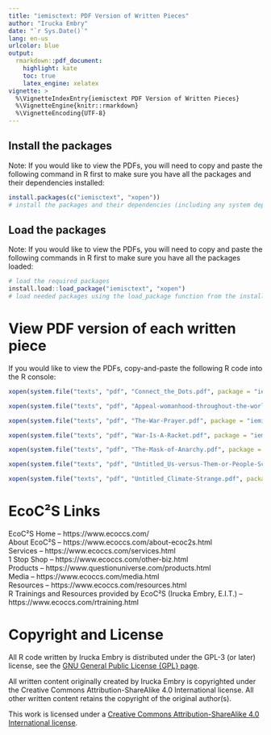 ```yaml
---
title: "iemisctext: PDF Version of Written Pieces"
author: "Irucka Embry"
date: "`r Sys.Date()`"
lang: en-us
urlcolor: blue
output:
  rmarkdown::pdf_document:
    highlight: kate
    toc: true
    latex_engine: xelatex
vignette: >
  %\VignetteIndexEntry{iemisctext PDF Version of Written Pieces}
  %\VignetteEngine{knitr::rmarkdown}
  %\VignetteEncoding{UTF-8}
---
```


\bigskip

## Install the packages

Note: If you would like to view the PDFs, you will need to copy and paste the following command in R first to make sure you have all the packages and their dependencies installed:  

```r
install.packages(c("iemisctext", "xopen"))
# install the packages and their dependencies (including any system dependencies)
```

\bigskip
\bigskip

## Load the packages

Note: If you would like to view the PDFs, you will need to copy and paste the following commands in R first to make sure you have all the packages loaded:  

```r
# load the required packages
install.load::load_package("iemisctext", "xopen")
# load needed packages using the load_package function from the install.load package (it is assumed that you have already installed these packages)
```

\bigskip
\bigskip

# View PDF version of each written piece

If you would like to view the PDFs, copy-and-paste the following R code into the R console:  

```r

xopen(system.file("texts", "pdf", "Connect_the_Dots.pdf", package = "iemisctext"))

```

```r

xopen(system.file("texts", "pdf", "Appeal-womanhood-throughout-the-world.pdf", package = "iemisctext"))

```

```r

xopen(system.file("texts", "pdf", "The-War-Prayer.pdf", package = "iemisctext"))

```

```r

xopen(system.file("texts", "pdf", "War-Is-A-Racket.pdf", package = "iemisctext"))

```

```r

xopen(system.file("texts", "pdf", "The-Mask-of-Anarchy.pdf", package = "iemisctext"))

```

```r

xopen(system.file("texts", "pdf", "Untitled_Us-versus-Them-or-People-Screwing-over-Other-People.pdf", package = "iemisctext"))

```

```r

xopen(system.file("texts", "pdf", "Untitled_Climate-Strange.pdf", package = "iemisctext"))

```

\bigskip
\bigskip

# EcoC²S Links

EcoC²S Home -- https://www.ecoccs.com/  
About EcoC²S -- https://www.ecoccs.com/about-ecoc2s.html  
Services -- https://www.ecoccs.com/services.html  
1 Stop Shop -- https://www.ecoccs.com/other-biz.html  
Products -- https://www.questionuniverse.com/products.html  
Media -- https://www.ecoccs.com/media.html  
Resources -- https://www.ecoccs.com/resources.html  
R Trainings and Resources provided by EcoC²S (Irucka Embry, E.I.T.) -- https://www.ecoccs.com/rtraining.html  

\bigskip
\bigskip

# Copyright and License

All R code written by Irucka Embry is distributed under the GPL-3 (or later) license, see the [GNU General Public License {GPL} page](https://www.gnu.org/licenses/gpl-3.0.html).  

All written content originally created by Irucka Embry is copyrighted under the Creative Commons Attribution-ShareAlike 4.0 International license. All other written content retains the copyright of the original author(s).  

This work is licensed under a [Creative Commons Attribution-ShareAlike 4.0 International license](https://creativecommons.org/licenses/by-sa/4.0/).  
